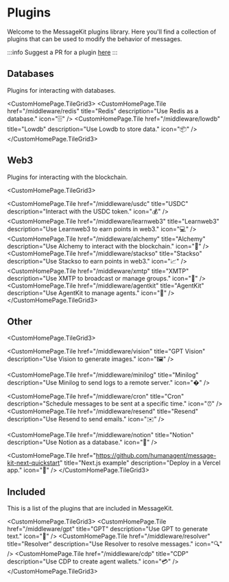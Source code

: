 
# Plugins

Welcome to the MessageKit plugins library. Here you'll find a collection of plugins that can be used to modify the behavior of messages.

:::info
Suggest a PR for a plugin [here](https://github.com/ephemeraHQ/message-kit/issues)
:::

## Databases

Plugins for interacting with databases.

<CustomHomePage.TileGrid3>
  <CustomHomePage.Tile
    href="/middleware/redis"
    title="Redis"
    description="Use Redis as a database."
    icon="🗄️"
  />
  <CustomHomePage.Tile
    href="/middleware/lowdb"
    title="Lowdb"
    description="Use Lowdb to store data."
    icon="📦"
  />
</CustomHomePage.TileGrid3>

## Web3

Plugins for interacting with the blockchain.

<CustomHomePage.TileGrid3>

  <CustomHomePage.Tile
    href="/middleware/usdc"
    title="USDC"
    description="Interact with the USDC token."
    icon="💰"
  />
  <CustomHomePage.Tile
    href="/middleware/learnweb3"
    title="Learnweb3"
    description="Use Learnweb3 to earn points in web3."
    icon="💻"
  />
  <CustomHomePage.Tile
    href="/middleware/alchemy"
    title="Alchemy"
    description="Use Alchemy to interact with the blockchain."
    icon="🔗"
  />
  <CustomHomePage.Tile
    href="/middleware/stackso"
    title="Stackso"
    description="Use Stackso to earn points in web3."
    icon="📈"
  />
  <CustomHomePage.Tile
    href="/middleware/xmtp"
    title="XMTP"
    description="Use XMTP to broadcast or manage groups."
    icon="💬"
  />
  <CustomHomePage.Tile
    href="/middleware/agentkit"
    title="AgentKit"
    description="Use AgentKit to manage agents."
    icon="🤖"
  />
</CustomHomePage.TileGrid3>

## Other

<CustomHomePage.TileGrid3>

<CustomHomePage.Tile
  href="/middleware/vision"
  title="GPT Vision"
  description="Use Vision to generate images."
  icon="🖼️"
/>

<CustomHomePage.Tile
  href="/middleware/minilog"
  title="Minilog"
  description="Use Minilog to send logs to a remote server."
  icon="�"
/>

<CustomHomePage.Tile
  href="/middleware/cron"
  title="Cron"
  description="Schedule messages to be sent at a specific time."
  icon="⏰"
/>
<CustomHomePage.Tile
  href="/middleware/resend"
  title="Resend"
  description="Use Resend to send emails."
  icon="✉️"
/>

<CustomHomePage.Tile
  href="/middleware/notion"
  title="Notion"
  description="Use Notion as a database."
  icon="📒"
/>

  <CustomHomePage.Tile
    href="https://github.com/humanagent/message-kit-next-quickstart"
    title="Next.js example"
    description="Deploy in a Vercel app."
    icon="🚀"
  />
</CustomHomePage.TileGrid3>

## Included

This is a list of the plugins that are included in MessageKit.

<CustomHomePage.TileGrid3>
  <CustomHomePage.Tile
    href="/middleware/gpt"
    title="GPT"
    description="Use GPT to generate text."
    icon="🤖"
  />
  <CustomHomePage.Tile
    href="/middleware/resolver"
    title="Resolver"
    description="Use Resolver to resolve messages."
    icon="🔍"
  />
  <CustomHomePage.Tile
    href="/middleware/cdp"
    title="CDP"
    description="Use CDP to create agent wallets."
    icon="💳"
  />
</CustomHomePage.TileGrid3>
